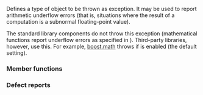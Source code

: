 {{cpp/title|underflow_error}}
{{cpp/error/navbar}}
{{ddcl|header=stdexcept|
class underflow_error;
}}

Defines a type of object to be thrown as exception. It may be used to report arithmetic underflow errors (that is, situations where the result of a computation is a subnormal floating-point value).

The standard library components do not throw this exception (mathematical functions report underflow errors as specified in {{lc|math_errhandling}}). Third-party libraries, however, use this. For example, [https://www.boost.org/doc/libs/1_66_0/libs/math/doc/html/math_toolkit/error_handling.html boost.math] throws {{tt|std::underflow_error}} if {{tt|boost::math::policies::throw_on_error}} is enabled (the default setting).

{{inheritance diagram/std-underflow_error}}

===Member functions===
{{cpp/error/exception/member of derived with message|underflow_error}}

{{cpp/error/runtime_error/inherit}}

{{cpp/error/exception/inherit}}

===Defect reports===
{{dr list begin}}
{{dr list item|wg=lwg|dr=254|std=C++98|before=the constructor accepting {{c|const char*}} was missing|after=added}}
{{dr list item|wg=lwg|dr=471|std=C++98|before=the explanatory strings of {{tt|std::underflow_error}}'s&lt;br&gt;copies were implementation-defined|after=they are the same as that of the&lt;br&gt;original {{tt|std::underflow_error}} object}}
{{dr list end}}

{{langlinks|de|es|fr|it|ja|pt|ru|zh}}
